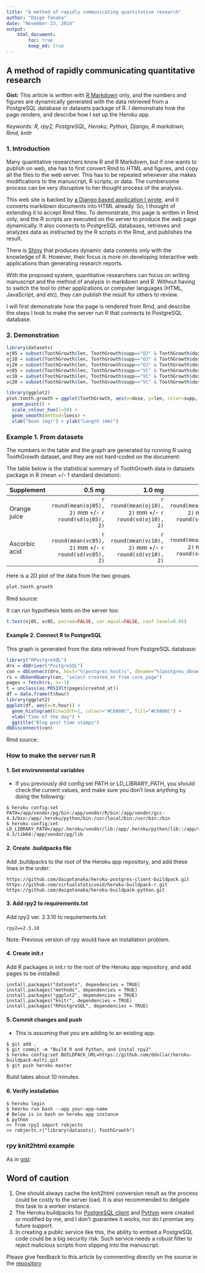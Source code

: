 ```yaml
---
title: "A method of rapidly communicating quantitative research"
author: "Daigo Tanaka"
date: "November 23, 2014"
output:
    html_document:
        toc: true
        keep_md: true
---
```


## A method of rapidly communicating quantitative research

**Gist:** This article is written with [R Markdown](http://rmarkdown.rstudio.com/)
only, and the numbers and figures are dynamically generated with the data
retrieved from a PostgreSQL database or datasets package of R. I demonstrate
how the page renders, and describe how I set up the Heroku app.

*Keywords: R, rpy2, PostgreSQL, Heroku, Python, Django, R markdown, Rmd, knitr*

### 1. Introduction

Many quantitative researchers know R and R Markdown, but if one wants to
publish on web, she has to first convert Rmd to HTML and figures, and copy all
the files to the web server. This has to be repeated whenever she makes
modifications to the manuscript, R scripts, or data. The cumbersome process can
be very disruptive to her thought process of the analysis.

This web site is backed by
[a Django based application I wrote](https://github.com/daigotanaka/kawaraban),
and it converts markdown documents into HTML already. So, I thought of
extending it to accept Rmd files. To demonstrate, this page is written in Rmd
only, and the R scripts are executed on the server to produce the web page
dynamically. It also connects to PostgreSQL databases, retrieves and analyzes
data as instructed by the R scripts in the Rmd, and publishes the result.

There is [Shiny](http://shiny.rstudio.com) that produces dynamic data contents
only with the knowledge of R. However, their focus is more on developing
interactive web applications than generating research reports.

With the proposed system, quantitative researchers can focus on writing
manuscript and the method of analysis in markdown and R. Without having to 
switch the tool to other applications or computer languages (HTML, JavaScript,
and etc), they can publish the result for others to review.

I will first demonstrate how the page is rendered from Rmd, and describe the
steps I took to make the server run R that connects to PostgreSQL database.  

### 2. Demonstration

```r
library(datasets)
oj05 = subset(ToothGrowth$len, ToothGrowth$supp=="OJ" & ToothGrowth$dose==0.5)
oj10 = subset(ToothGrowth$len, ToothGrowth$supp=="OJ" & ToothGrowth$dose==1.0)
oj20 = subset(ToothGrowth$len, ToothGrowth$supp=="OJ" & ToothGrowth$dose==2.0)
vc05 = subset(ToothGrowth$len, ToothGrowth$supp=="VC" & ToothGrowth$dose==0.5)
vc10 = subset(ToothGrowth$len, ToothGrowth$supp=="VC" & ToothGrowth$dose==1.0)
vc20 = subset(ToothGrowth$len, ToothGrowth$supp=="VC" & ToothGrowth$dose==2.0)

library(ggplot2)
plot.tooth.growth = ggplot(ToothGrowth, aes(x=dose, y=len, color=supp, shape=supp)) +
  geom_point() +
  scale_colour_hue(l=50) +
  geom_smooth(method=loess) +
  xlab("Dose (mg)") + ylab("Length (mm)")
```

### Example 1. From datasets

The numbers in the table and the graph are generated by running R using
ToothGrowth dataset, and they are not hard-coded on the document:

The table below is the statistical summary of ToothGrowth data in datasets
package in R (mean +/- 1 standard deviation): 

| Supplement | 0.5 mg | 1.0 mg | 2.0 mg|
| :--------- | -----: | -----: | ----: |
| Orange juice | `r round(mean(oj05), 2)` mm +/- `r round(sd(oj05), 2)` | `r round(mean(oj10), 2)` mm +/- `r round(sd(oj10), 2)` | `r round(mean(oj20), 2)` mm +/- `r round(sd(oj20), 2)` |
| Ascorbic acid | `r round(mean(vc05), 2)` mm +/- `r round(sd(vc05), 2)` | `r round(mean(vc10), 2)` mm +/- `r round(sd(vc10), 2)` | `r round(mean(vc20), 2)` mm +/- `r round(sd(vc20), 2)`0 |

Here is a 2D plot of the data from the two groups.

```r
plot.tooth.growth
```

Rmd source:

<script src="http://gist-it.appspot.com/https://github.com/daigotanaka/papers/blob/master/a-method-of-rapidly-communicating-quantitative-research.Rmd?slice=48:85&footer=0">
</script>

It can run hypothesis tests on the server too:

```r
t.test(oj05, vc05, paired=FALSE, var.equal=FALSE, conf.level=0.95)
```

#### Example 2. Connect R to PostgreSQL

This graph is generated from the data retrieved from PostgreSQL database:

```r
library("RPostgreSQL")
drv = dbDriver("PostgreSQL")
con = dbConnect(drv, host="%(postgres_host)s", dbname="%(postgres_dbname)s", port="%(postgres_port)s", user="%(postgres_user)s", password="%(postgres_password)s")
rs = dbSendQuery(con, "select created_at from core_page")
pages = fetch(rs, n=-1)
t = unclass(as.POSIXlt(pages$created_at))
df = data.frame(t$hour)
library(ggplot2)
ggplot(df, aes(x=t.hour)) +
  geom_histogram(binwidth=1, colour="#C6808C", fill="#C6808C") +
  xlab("Time of the day") +
  ggtitle("Blog post time stamps")
dbDisconnect(con)
```

Rmd source:

<script src="http://gist-it.appspot.com/https://github.com/daigotanaka/papers/blob/master/a-method-of-rapidly-communicating-quantitative-research.Rmd?slice=136:148&footer=0">
</script>

### How to make the server run R

#### 1. Set environmental variables

* If you previously did config:set PATH or LD_LIBRARY_PATH, you should check the 
current values, and make sure you don't lose anything by doing the following:

```
$ heroku config:set PATH=/app/vendor/pg/bin:/app/vendor/R/bin:/app/vendor/gcc-4.3/bin:/app/.heroku/python/bin:/usr/local/bin:/usr/bin:/bin
$ heroku config:set LD_LIBRARY_PATH=/app/.heroku/vendor/lib:/app/.heroku/python/lib::/app/vendor/R/lib64/R/modules:/app/vendor/R/lib64/R/lib:/app/vendor/gcc-4.3/lib64:/app/vendor/pg/lib
```

#### 2. Create .buildpacks file

Add .buildpacks to the root of the Heroku app repository, and add these lines
in the order:

```
https://github.com/daigotanaka/heroku-postgres-client-buildpack.git
https://github.com/virtualstaticvoid/heroku-buildpack-r.git
https://github.com/daigotanaka/heroku-buildpack-python.git
```

#### 3. Add rpy2 to requirements.txt

Add rpy2 ver. 2.3.10 to requirements.txt:

```
rpy2==2.3.10
```

Note: Previous version of rpy would have an installation problem.

#### 4. Create init.r

Add R packages in init.r to the root of the Heroku app repository, and add pages to be installed:

```
install.packages("datasets", dependencies = TRUE)
install.packages("methods", dependencies = TRUE)
install.packages("ggplot2", dependencies = TRUE)
install.packages("knitr", dependencies = TRUE)
install.packages("RPostgreSQL", dependencies = TRUE)
```

#### 5. Commit changes and push

* This is assuming that you are adding to an existing app.

```
$ git add .
$ git commit -m "Build R and Python, and instal rpy2"
$ heroku config:set BUILDPACK_URL=https://github.com/ddollar/heroku-buildpack-multi.git 
$ git push heroku master
```

Build takes about 10 minutes.

#### 6. Verify installation

```
$ heroku login
$ heorku run bash --app your-app-name
# Below is in bash on heroku app instance
$ python 
>> from rpy2 import robjects
>> robjects.r("library(datasets); ToothGrowth")
```

### rpy knit2html example 

As in [gist](https://gist.github.com/daigotanaka/0975ef6b34b6405a284a):

<script src="https://gist.github.com/daigotanaka/0975ef6b34b6405a284a.js"></script>

## Word of caution

1. One should always cache the knit2html conversion result as the process could
be costly to the server load. It is also recommended to deligate this task to
a worker instance.
1. The Heroku buildpacks for
[PostgreSQL client](https://github.com/daigotanaka/heroku-postgres-client-buildpack.git)
and
[Python](https://github.com/daigotanaka/heroku-buildpack-python.git)
were created or modified by me, and I don't guarantee it works, nor do I promise any future
support.
1. In creating a public service like this, the ability to embed a PostgreSQL code could be a big security risk. Such service needs a robust filter to reject malicious scripts from slipping into the manuscript.

Please give feedback to this article by commenting directly on the source in the
[repository](https://github.com/daigotanaka/papers/pull/1/files?diff=unified)

